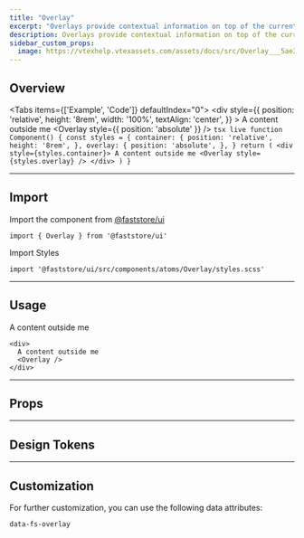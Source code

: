 ```yaml
---
title: "Overlay"
excerpt: "Overlays provide contextual information on top of the current layer of the interface. They can be interruptive like modals or augmenting like popovers and tooltips."
description: Overlays provide contextual information on top of the current layer of the interface.
sidebar_custom_props:
  image: https://vtexhelp.vtexassets.com/assets/docs/src/Overlay___5ae3e4dc6b4b413cf33295d52a64fac0.png
---
```




## Overview

<Tabs items={['Example', 'Code']} defaultIndex="0">
  <Tab>
    <OverviewSection>
      <div
        style={{
          position: 'relative',
          height: '8rem',
          width: '100%',
          textAlign: 'center',
        }}
      >
        A content outside me
        <Overlay style={{ position: 'absolute' }} />
      </div>
    </OverviewSection>
  </Tab>
  <Tab>
    ```tsx live
    function Component() {
      const styles = {
        container: {
          position: 'relative',
          height: '8rem',
        },
        overlay: {
          position: 'absolute',
        },
      }
      return (
        <div style={styles.container}>
          A content outside me
          <Overlay style={styles.overlay} />
        </div>
      )
    }
    ```
  </Tab>
</Tabs>

---

## Import

Import the component from [@faststore/ui](/../docs/faststore/components-index)

```tsx
import { Overlay } from '@faststore/ui'
```

Import Styles

```tsx
import '@faststore/ui/src/components/atoms/Overlay/styles.scss'
```

---

## Usage

<OverviewSection>
  <div
    style={{
      position: 'relative',
      height: '8rem',
      width: '100%',
      textAlign: 'center',
    }}
  >
    A content outside me
    <Overlay style={{ position: 'absolute' }} />
  </div>
</OverviewSection>

```tsx live
<div>
  A content outside me
  <Overlay />
</div>
```

---

## Props

<PropsSection name="Overlay" />

---

## Design Tokens

<TokenTable>
  <TokenRow token="--fs-overlay-bkg-color" value="rgb(0 0 0 / 20%)" isColor />
</TokenTable>

---

## Customization

For further customization, you can use the following data attributes:

`data-fs-overlay`
